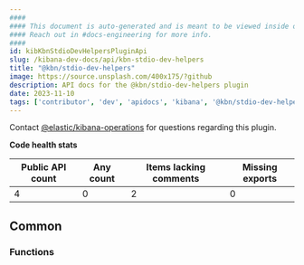```yaml
---
####
#### This document is auto-generated and is meant to be viewed inside our experimental, new docs system.
#### Reach out in #docs-engineering for more info.
####
id: kibKbnStdioDevHelpersPluginApi
slug: /kibana-dev-docs/api/kbn-stdio-dev-helpers
title: "@kbn/stdio-dev-helpers"
image: https://source.unsplash.com/400x175/?github
description: API docs for the @kbn/stdio-dev-helpers plugin
date: 2023-11-10
tags: ['contributor', 'dev', 'apidocs', 'kibana', '@kbn/stdio-dev-helpers']
---
```




Contact [@elastic/kibana-operations](https://github.com/orgs/elastic/teams/kibana-operations) for questions regarding this plugin.

**Code health stats**

| Public API count  | Any count | Items lacking comments | Missing exports |
|-------------------|-----------|------------------------|-----------------|
| 4 | 0 | 2 | 0 |

## Common

### Functions
<DocDefinitionList data={kbnStdioDevHelpersObj.common.functions}/>

